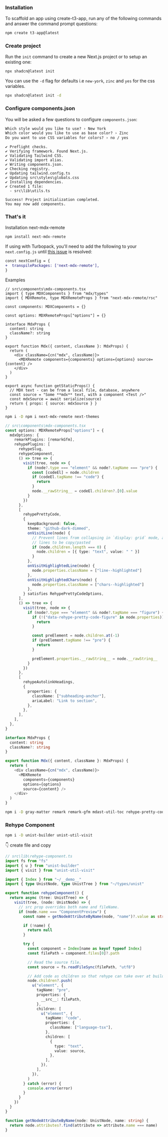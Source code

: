 <Steps>

### Installation

To scaffold an app using create-t3-app, run any of the following commands and answer the command prompt questions:

```js [showLineNumbers]
npm create t3-app@latest
```

### Create project

Run the `init` command to create a new Next.js project or to setup an existing one:

```bash
npx shadcn@latest init
```

<Callout className="mt-4">

You can use the `-d` flag for defaults i.e `new-york`, `zinc` and `yes` for the css variables.

```bash
npx shadcn@latest init -d
```

</Callout>

### Configure components.json

You will be asked a few questions to configure `components.json`:

```txt showLineNumbers
Which style would you like to use? › New York
Which color would you like to use as base color? › Zinc
Do you want to use CSS variables for colors? › no / yes
```

```console
✔ Preflight checks.
✔ Verifying framework. Found Next.js.
✔ Validating Tailwind CSS.
✔ Validating import alias.
✔ Writing components.json.
✔ Checking registry.
✔ Updating tailwind.config.ts
✔ Updating src\styles\globals.css
✔ Installing dependencies.
✔ Created 1 file:
  - src\lib\utils.ts

Success! Project initialization completed.
You may now add components.
```

### That's it

Installation next-mdx-remote

```sh
npm install next-mdx-remote
```

If using with Turbopack, you'll need to add the following to your `next.config.js` until [this issue](https://github.com/vercel/next.js/issues/64525) is resolved:

```diff
const nextConfig = {
+  transpilePackages: ['next-mdx-remote'],
}
```

Examples

```tsx
// src\components\mdx-components.tsx
import { type MDXComponents } from "mdx/types"
import { MDXRemote, type MDXRemoteProps } from "next-mdx-remote/rsc"

const components: MDXComponents = {}

const options: MDXRemoteProps["options"] = {}

interface MdxProps {
  content: string
  className?: string
}

export function Mdx({ content, className }: MdxProps) {
  return (
    <div className={cn("mdx", className)}>
      <MDXRemote components={components} options={options} source={content} />
    </div>
  )
}

export async function getStaticProps() {
  // MDX text - can be from a local file, database, anywhere
  const source = "Some **mdx** text, with a component <Test />"
  const mdxSource = await serialize(source)
  return { props: { source: mdxSource } }
}
```

```bash
npm i -D npm i next-mdx-remote next-themes
```

```ts
// src\components\mdx-components.tsx
const options: MDXRemoteProps["options"] = {
  mdxOptions: {
    remarkPlugins: [remarkGfm],
    rehypePlugins: [
      rehypeSlug,
      rehypeComponent,
      () => tree => {
        visit(tree, node => {
          if (node?.type === "element" && node?.tagName === "pre") {
            const [codeEl] = node.children
            if (codeEl.tagName !== "code") {
              return
            }
            node.__rawString__ = codeEl.children?.[0].value
          }
        })
      },
      [
        rehypePrettyCode,
        {
          keepBackground: false,
          theme: "github-dark-dimmed",
          onVisitLine(node) {
            // Prevent lines from collapsing in `display: grid` mode, and allow empty
            // lines to be copy/pasted
            if (node.children.length === 0) {
              node.children = [{ type: "text", value: " " }]
            }
          },
          onVisitHighlightedLine(node) {
            node.properties.className = ["line--highlighted"]
          },
          onVisitHighlightedChars(node) {
            node.properties.className = ["chars--highlighted"]
          },
        } satisfies RehypePrettyCodeOptions,
      ],
      () => tree => {
        visit(tree, node => {
          if (node?.type === "element" && node?.tagName === "figure") {
            if (!("data-rehype-pretty-code-figure" in node.properties)) {
              return
            }

            const preElement = node.children.at(-1)
            if (preElement.tagName !== "pre") {
              return
            }

            preElement.properties.__rawString__ = node.__rawString__
          }
        })
      },
      [
        rehypeAutolinkHeadings,
        {
          properties: {
            className: ["subheading-anchor"],
            ariaLabel: "Link to section",
          },
        },
      ],
    ],
  },
}

interface MdxProps {
  content: string
  className?: string
}

export function Mdx({ content, className }: MdxProps) {
  return (
    <div className={cn("mdx", className)}>
      <MDXRemote
        components={components}
        options={options}
        source={content} />
    </div>
  )
}

```

```bash
npm i -D gray-matter remark remark-gfm mdast-util-toc rehype-pretty-code rehype-slug rehype-autolink-headings unist-builder unist-util-visit
```

### Rehype Component

```bash
npm i -D unist-builder unist-util-visit
```

👇 create file and copy

```ts
// src\lib\rehype-component.ts
import fs from "fs"
import { u } from "unist-builder"
import { visit } from "unist-util-visit"

import { Index } from "~/__demo__"
import { type UnistNode, type UnistTree } from "~/types/unist"

export function rehypeComponent() {
  return async (tree: UnistTree) => {
    visit(tree, (node: UnistNode) => {
      // src prop overrides both name and fileName.
      if (node.name === "ComponentPreview") {
        const name = getNodeAttributeByName(node, "name")?.value as string

        if (!name) {
          return null
        }

        try {
          const component = Index[name as keyof typeof Index]
          const filePath = component.files[0]?.path

          // Read the source file.
          const source = fs.readFileSync(filePath, "utf8")

          // Add code as children so that rehype can take over at build time.
          node.children?.push(
            u("element", {
              tagName: "pre",
              properties: {
                __src__: filePath,
              },
              children: [
                u("element", {
                  tagName: "code",
                  properties: {
                    className: ["language-tsx"],
                  },
                  children: [
                    {
                      type: "text",
                      value: source,
                    },
                  ],
                }),
              ],
            }),
          )
        } catch (error) {
          console.error(error)
        }
      }
    })
  }
}

function getNodeAttributeByName(node: UnistNode, name: string) {
  return node.attributes?.find(attribute => attribute.name === name)
}
```

</Steps>

<BuyMeACoffee />
